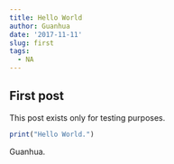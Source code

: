 ```yaml
---
title: Hello World
author: Guanhua
date: '2017-11-11'
slug: first
tags:
  - NA
---
```


## First post

This post exists only for testing purposes.
```r
print("Hello World.")
```

Guanhua.
